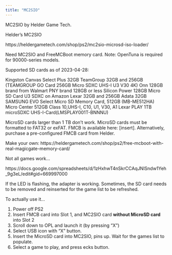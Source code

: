 ```yaml
---
title: "MC2SIO"
---
```


MC2SIO by Helder Game Tech.

Helder's MC2SIO

https://heldergametech.com/shop/ps2/mc2sio-microsd-iso-loader/

Need MC2SIO and FreeMCBoot memory card. Note: OpenTuna is required for 90000-series models.

Supported SD cards as of 2023-04-28:

Kingston Canvas Select Plus 32GB
TeamGroup 32GB and 256GB (TEAMGROUP GO Card 256GB Micro SDXC UHS-I U3 V30 4K)
Onn 128GB brand from Walmart
PNY brand 128GB or less
Silicon Power 128GB Micro SD Card U3 SDXC on Amazon
Lexar 32GB and 256GB
Adata 32GB
SAMSUNG EVO Select Micro SD Memory Card, 512GB (MB-ME512HA)
Micro Center 512GB Class 10,UHS-I, C10, U1, V30, A1
Lexar PLAY 1TB microSDXC UHS-I-Card(LMSPLAY001T-BNNNU)

MicroSD cards larger than 1 TB don't work. MicroSD cards must be formatted to FAT32 or exFAT. FMCB is available here: [insert]. Alternatively, purchase a pre-configured FMCB card from Helder.

Make your own: https://heldergametech.com/shop/ps2/free-mcboot-with-real-magicgate-memory-card/

Not all games work...

https://docs.google.com/spreadsheets/d/1zHxhwT4nSkrCCAqJNlSndw1Yeh_9g3eL/edit#gid=669997000

If the LED is flashing, the adapter is working. Sometimes, the SD card needs to be removed and reinserted for the game list to be refreshed.

To actually use it...

1. Power off PS2
2. Insert FMCB card into Slot 1, and MC2SIO card **without MicroSD card** into Slot 2
3. Scroll down to OPL and launch it (by pressing "X")
4. Select USB icon with "X" button.
5. Insert the MicroSD card into MC2SIO, pins up. Wait for the games list to populate.
6. Select a game to play, and press ecks button.

